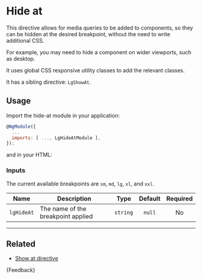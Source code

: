 
<Meta title="Helpers/Directives/Hide at/Guide" />

# Hide at

This directive allows for media queries to be added to components, so they can be hidden at the desired breakpoint, without the need to write additional CSS.

For example, you may need to hide a component on wider viewports, such as desktop.

It uses global CSS responsive utility classes to add the relevant classes.

It has a sibling directive: `LgShowAt`.

## Usage

Import the hide-at module in your application:

```js
@NgModule({
  ...
  imports: [ ..., LgHideAtModule ],
});
```

and in your HTML:

<Source id="helpers-directives-hide-at-examples--hide-at-story"></Source>

### Inputs

The current available breakpoints are `sm`, `md`, `lg`, `xl`, and `xxl`.

| Name       | Description                        |   Type   | Default | Required |
|------------|------------------------------------|:--------:|:-------:|:--------:|
| `lgHideAt` | The name of the breakpoint applied | `string` | `null`  |    No    |

---

## Related

- [Show at directive](./?path=/docs/helpers-directives-show-at-guide--docs)

<Markdown>{Feedback}</Markdown>
